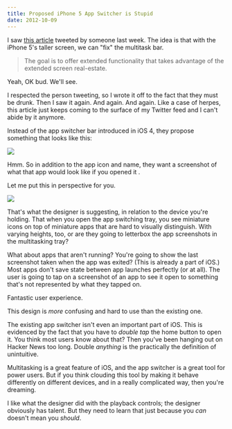 ```yaml
---
title: Proposed iPhone 5 App Switcher is Stupid
date: 2012-10-09
---
```



I saw [this article](http://www.theverge.com/2012/10/4/3451322/rethinking-the-app-switcher-for-the-iphone-5-mockups) tweeted by someone last week. The idea is that with the iPhone 5's taller screen, we can "fix" the multitask bar.

> The goal is to offer extended functionality that takes advantage of the extended screen real-estate.

Yeah, OK bud. We'll see.

I respected the person tweeting, so I wrote it off to the fact that they must be drunk. Then I saw it again. And again. And again. Like a case of herpes, this article just keeps coming to the surface of my Twitter feed and I can't abide by it anymore.

Instead of the app switcher bar introduced in iOS 4, they propose something that looks like this:

 ![](./AA84057E4E434D68A7884BE0A8353B3B.png)

Hmm. So in addition to the app icon and name, they want a screenshot of what that app would look like if you opened it .

Let me put this in perspective for you.

 ![](./A7C82126B4F3417C996F1FB53E531B1C.png)

That's what the designer is suggesting, in relation to the device you're holding. That when you open the app switching tray, you see miniature icons on top of miniature apps that are hard to visually distinguish. With varying heights, too, or are they going to letterbox the app screenshots in the multitasking tray?

What about apps that aren't running? You're going to show the last screenshot taken when the app was exited? (This is already a part of iOS.) Most apps don't save state between app launches perfectly (or at all). The user is going to tap on a screenshot of an app to see it open to something that's not represented by what they tapped on.

Fantastic user experience.

This design is _more_ confusing and hard to use than the existing one.

The existing app switcher isn't even an important part of iOS. This is evidenced by the fact that you have to _double tap_ the home button to open it. You think most users know about that? Then you've been hanging out on Hacker News too long. Double _anything_ is the practically the definition of unintuitive.

Multitasking is a great feature of iOS, and the app switcher is a great tool for power users. But if you think clouding this tool by making it behave differently on different devices, and in a really complicated way, then you're dreaming.

I like what the designer did with the playback controls; the designer obviously has talent. But they need to learn that just because you _can_ doesn't mean you _should_.


  